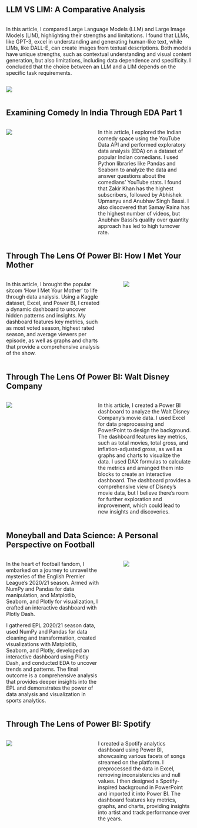 :::{#hero-heading}

## LLM VS LIM: A Comparative Analysis

::: columns

::: {.column width="55%"}
In this article, I compared Large Language Models (LLM) and Large Image Models (LIM), highlighting their strengths and limitations. I found that LLMs, like GPT-3, excel in understanding and generating human-like text, while LIMs, like DALL-E, can create images from textual descriptions. Both models have unique strengths, such as contextual understanding and visual content generation, but also limitations, including data dependence and specificity. I concluded that the choice between an LLM and a LIM depends on the specific task requirements.
::: 
:::

::: {.column width="40%"}
[![](images/llmvslim.png)](https://medium.com/gopenai/large-language-models-llm-vs-large-image-models-lim-a-comparative-analysis-91d770443bab){target="_blank"}
:::
:::



## Examining Comedy In India Through EDA Part 1

::: columns
::: {.column width="40%"}
![](images/comedy.png)
:::

::: {.column width="5%"}
:::

::: {.column width="55%"}
In this article, I explored the Indian comedy space using the YouTube Data API and performed exploratory data analysis (EDA) on a dataset of popular Indian comedians. I used Python libraries like Pandas and Seaborn to analyze the data and answer questions about the comedians' YouTube stats. I found that Zakir Khan has the highest subscribers, followed by Abhishek Upmanyu and Anubhav Singh Bassi. I also discovered that Samay Raina has the highest number of videos, but Anubhav Bassi's quality over quantity approach has led to high turnover rate.
:::
:::

## Through The Lens Of Power BI: How I Met Your Mother

::: columns
::: {.column width="55%"}
In this article, I brought the popular sitcom 'How I Met Your Mother' to life through data analysis. Using a Kaggle dataset, Excel, and Power BI, I created a dynamic dashboard to uncover hidden patterns and insights. My dashboard features key metrics, such as most voted season, highest rated season, and average viewers per episode, as well as graphs and charts that provide a comprehensive analysis of the show.
:::

::: {.column width="5%"}
:::

::: {.column width="40%"}
[![](images/himym.png)](https://medium.com/gopenai/through-the-lens-of-power-bi-how-i-met-your-mother-3e3e6067f227){target="_blank"}
:::
:::

## Through The Lens Of Power BI: Walt Disney Company

::: columns
::: {.column width="40%"}
[![](images/disney.png)](https://medium.com/@varghesesherwin/through-the-lens-of-power-bi-walt-disney-company-8760ab9527c6){target="_blank"}
:::

::: {.column width="5%"}
:::

::: {.column width="55%"}
In this article, I created a Power BI dashboard to analyze the Walt Disney Company's movie data. I used Excel for data preprocessing and PowerPoint to design the background. The dashboard features key metrics, such as total movies, total gross, and inflation-adjusted gross, as well as graphs and charts to visualize the data. I used DAX formulas to calculate the metrics and arranged them into blocks to create an interactive dashboard. The dashboard provides a comprehensive view of Disney's movie data, but I believe there's room for further exploration and improvement, which could lead to new insights and discoveries.

:::
:::

## Moneyball and Data Science: A Personal Perspective on Football

::: columns
::: {.column width="55%"}
In the heart of football fandom, I embarked on a journey to unravel the mysteries of the English Premier League’s 2020/21 season. Armed with NumPy and Pandas for data manipulation, and Matplotlib, Seaborn, and Plotly for visualization, I crafted an interactive dashboard with Plotly Dash.

I gathered EPL 2020/21 season data, used NumPy and Pandas for data cleaning and transformation, created visualizations with Matplotlib, Seaborn, and Plotly, developed an interactive dashboard using Plotly Dash, and conducted EDA to uncover trends and patterns. The final outcome is a comprehensive analysis that provides deeper insights into the EPL and demonstrates the power of data analysis and visualization in sports analytics.
:::

::: {.column width="5%"}
:::

::: {.column width="40%"}
[![](images/moneyball.png)](https://medium.com/@varghesesherwin/moneyball-and-data-science-a-personal-perspective-on-football-634bbf6f676c){target="_blank"}
:::
:::

## Through The Lens of Power BI: Spotify

::: columns
::: {.column width="40%"}
[![](images/spotify.png)](https://medium.com/@varghesesherwin/through-the-lens-of-power-bi-walt-disney-company-8760ab9527c6){target="_blank"}
:::

::: {.column width="5%"}
:::

::: {.column width="55%"}
I created a Spotify analytics dashboard using Power BI, showcasing various facets of songs streamed on the platform. I preprocessed the data in Excel, removing inconsistencies and null values. I then designed a Spotify-inspired background in PowerPoint and imported it into Power BI. The dashboard features key metrics, graphs, and charts, providing insights into artist and track performance over the years.
:::
:::
